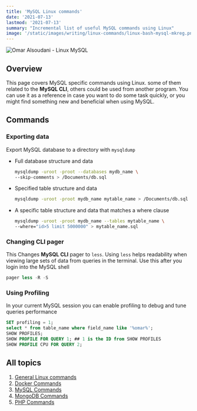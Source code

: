 ```yaml
---
title: 'MySQL Linux commands'
date: '2021-07-13'
lastmod: '2021-07-13'
summary: "Incremental list of useful MySQL commands using Linux"
image: '/static/images/writing/linux-commands/linux-bash-mysql-mkreg.png'
---
```


![Omar Alsoudani - Linux MySQL](/static/images/writing/linux-commands/linux-bash-mysql-mkreg.png)

## Overview

This page covers MySQL specific commands using Linux. some of them related to the **MySQL CLI**, others could be used from another program. You can use it as a reference in case you want to do some task quickly, or you might find something new and beneficial when using MySQL. 

## Commands

### Exporting data

Export MySQL database to a directory with `mysqldump`

-    Full database structure and data 

        ```bash
     mysqldump -uroot -proot --databases mydb_name \ 
     --skip-comments > /Documents/db.sql
        ```

-    Specified table structure and data 

        ```bash
     mysqldump -uroot -proot mydb_name mytable_name > /Documents/db.sql
        ```

-    A specific table structure and data that matches a where clause

        ```bash
     mysqldump -uroot -proot mydb_name --tables mytable_name \ 
     --where="id>5 limit 5000000" > mytable_name.sql
        ```

### Changing CLI pager 

This Changes **MySQL CLI** pager to `less`. Using `less` helps readability when viewing large sets of data from queries in the terminal. Use this after you login into the MySQL shell

```sql
pager less -R -S
```

### Using Profiling

In your current MySQL session you can enable profiling to debug and tune queries performance

```sql
SET profiling = 1;
select * from table_name where field_name like '%omar%';
SHOW PROFILES;
SHOW PROFILE FOR QUERY 1; ## 1 is the ID from SHOW PROFILES
SHOW PROFILE CPU FOR QUERY 2;
```

## All topics

1.  [General Linux commands](/writing/linux-commands/general)
2.  [Docker Commands](/writing/linux-commands/docker) 
3.  [MySQL Commands](/writing/linux-commands/mysql)
4.  [MongoDB Commands](/writing/linux-commands/mongodb)
5.  [PHP Commands](/writing/linux-commands/php)
